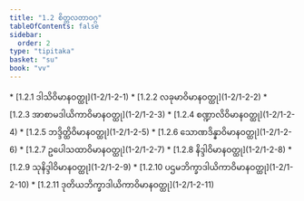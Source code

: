 ```yaml
---
title: "1.2 စိတ္တလတာဝဂ္ဂ"
tableOfContents: false
sidebar:
  order: 2
type: "tipitaka"
basket: "su"
book: "vv"
---
```



<DynamicBreadcrumb />



<TableOfContents book="vv" section="1.2">
* [1.2.1 ဒါသိဝိမာနဝတ္ထု](1-2/1-2-1)
* [1.2.2 လခုမာဝိမာနဝတ္ထု](1-2/1-2-2)
* [1.2.3 အာစာမဒါယိကာဝိမာနဝတ္ထု](1-2/1-2-3)
* [1.2.4 စဏ္ဍာလိဝိမာနဝတ္ထု](1-2/1-2-4)
* [1.2.5 ဘဒ္ဒိတ္ထိဝိမာနဝတ္ထု](1-2/1-2-5)
* [1.2.6 သောဏဒိန္နာဝိမာနဝတ္ထု](1-2/1-2-6)
* [1.2.7 ဥပေါသထာဝိမာနဝတ္ထု](1-2/1-2-7)
* [1.2.8 နိဒ္ဒါဝိမာနဝတ္ထု](1-2/1-2-8)
* [1.2.9 သုနိဒ္ဒါဝိမာနဝတ္ထု](1-2/1-2-9)
* [1.2.10 ပဌမဘိက္ခာဒါယိကာဝိမာနဝတ္ထု](1-2/1-2-10)
* [1.2.11 ဒုတိယဘိက္ခာဒါယိကာဝိမာနဝတ္ထု](1-2/1-2-11)
</TableOfContents>